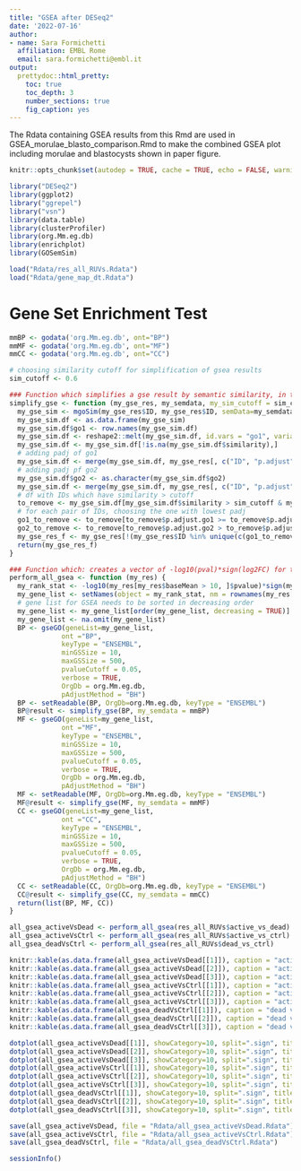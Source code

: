 ```yaml
---
title: "GSEA after DESeq2"
date: '2022-07-16'
author: 
- name: Sara Formichetti
  affiliation: EMBL Rome
  email: sara.formichetti@embl.it
output:
  prettydoc::html_pretty:
    toc: true
    toc_depth: 3
    number_sections: true
    fig_caption: yes
---
```


The Rdata containing GSEA results from this Rmd are used in GSEA_morulae_blasto_comparison.Rmd to make the combined GSEA plot including morulae and blastocysts shown in paper figure. 

```r

knitr::opts_chunk$set(autodep = TRUE, cache = TRUE, echo = FALSE, warning = FALSE, message = FALSE, results = 'hide', fig.width=12, fig.height=8)

```

```r

library("DESeq2")
library(ggplot2)
library("ggrepel")
library("vsn")
library(data.table)
library(clusterProfiler)
library(org.Mm.eg.db)
library(enrichplot)
library(GOSemSim)

```

```r

load("Rdata/res_all_RUVs.Rdata")
load("Rdata/gene_map_dt.Rdata")

```

# Gene Set Enrichment Test

```r

mmBP <- godata('org.Mm.eg.db', ont="BP")
mmMF <- godata('org.Mm.eg.db', ont="MF")
mmCC <- godata('org.Mm.eg.db', ont="CC")

```

```r

# choosing similarity cutoff for simplification of gsea results
sim_cutoff <- 0.6

### Function which simplifies a gse result by semantic similarity, in the same way it is done by the clusterProfiler::simplify function (which however only takes gseGO results) 
simplify_gse <- function (my_gse_res, my_semdata, my_sim_cutoff = sim_cutoff) {
  my_gse_sim <- mgoSim(my_gse_res$ID, my_gse_res$ID, semData=my_semdata, measure="Wang", combine=NULL)
  my_gse_sim.df <- as.data.frame(my_gse_sim)
  my_gse_sim.df$go1 <- row.names(my_gse_sim.df)
  my_gse_sim.df <- reshape2::melt(my_gse_sim.df, id.vars = "go1", variable.name = "go2", value.name = "similarity")
  my_gse_sim.df <- my_gse_sim.df[!is.na(my_gse_sim.df$similarity),]
  # adding padj of go1
  my_gse_sim.df <- merge(my_gse_sim.df, my_gse_res[, c("ID", "p.adjust")], by.x="go1", by.y="ID")
  # adding padj pf go2
  my_gse_sim.df$go2 <- as.character(my_gse_sim.df$go2)
  my_gse_sim.df <- merge(my_gse_sim.df, my_gse_res[, c("ID", "p.adjust")], by.x="go2", by.y="ID", suffixes = c(".go1", ".go2"))
  # df with IDs which have similarity > cutoff
  to_remove <- my_gse_sim.df[my_gse_sim.df$similarity > sim_cutoff & my_gse_sim.df$similarity != 1, ]
  # for each pair of IDs, choosing the one with lowest padj  
  go1_to_remove <- to_remove[to_remove$p.adjust.go1 >= to_remove$p.adjust.go2, "go1"]
  go2_to_remove <- to_remove[to_remove$p.adjust.go2 > to_remove$p.adjust.go1, "go2"]
  my_gse_res_f <- my_gse_res[!(my_gse_res$ID %in% unique(c(go1_to_remove, go2_to_remove))), ]
  return(my_gse_res_f)
}

### Function which: creates a vector of -log10(pval)*sign(log2FC) for the DESeq result of a specific comparison, sorted in decreasing order and named with gene ids; uses this vector for Gene Set Enrichment Analsysis using package clusterProfiler; simplify the result by semantic similarity
perform_all_gsea <- function (my_res) {
  my_rank_stat <- -log10(my_res[my_res$baseMean > 10, ]$pvalue)*sign(my_res[my_res$baseMean > 10, ]$log2FoldChange)
  my_gene_list <- setNames(object = my_rank_stat, nm = rownames(my_res[my_res$baseMean > 10, ]))
  # gene list for GSEA needs to be sorted in decreasing order
  my_gene_list <- my_gene_list[order(my_gene_list, decreasing = TRUE)]
  my_gene_list <- na.omit(my_gene_list)
  BP <- gseGO(geneList=my_gene_list, 
             ont ="BP", 
             keyType = "ENSEMBL", 
             minGSSize = 10, 
             maxGSSize = 500, 
             pvalueCutoff = 0.05, 
             verbose = TRUE, 
             OrgDb = org.Mm.eg.db, 
             pAdjustMethod = "BH")
  BP <- setReadable(BP, OrgDb=org.Mm.eg.db, keyType = "ENSEMBL")
  BP@result <- simplify_gse(BP, my_semdata = mmBP)
  MF <- gseGO(geneList=my_gene_list, 
             ont ="MF", 
             keyType = "ENSEMBL", 
             minGSSize = 10, 
             maxGSSize = 500, 
             pvalueCutoff = 0.05, 
             verbose = TRUE, 
             OrgDb = org.Mm.eg.db, 
             pAdjustMethod = "BH")
  MF <- setReadable(MF, OrgDb=org.Mm.eg.db, keyType = "ENSEMBL")
  MF@result <- simplify_gse(MF, my_semdata = mmMF)
  CC <- gseGO(geneList=my_gene_list, 
             ont ="CC", 
             keyType = "ENSEMBL", 
             minGSSize = 10, 
             maxGSSize = 500, 
             pvalueCutoff = 0.05, 
             verbose = TRUE, 
             OrgDb = org.Mm.eg.db, 
             pAdjustMethod = "BH")
  CC <- setReadable(CC, OrgDb=org.Mm.eg.db, keyType = "ENSEMBL")
  CC@result <- simplify_gse(CC, my_semdata = mmCC)
  return(list(BP, MF, CC))
}

all_gsea_activeVsDead <- perform_all_gsea(res_all_RUVs$active_vs_dead)
all_gsea_activeVsCtrl <- perform_all_gsea(res_all_RUVs$active_vs_ctrl)
all_gsea_deadVsCtrl <- perform_all_gsea(res_all_RUVs$dead_vs_ctrl)

```

```r

knitr::kable(as.data.frame(all_gsea_activeVsDead[[1]]), caption = "active vs dead - Biological Process GO")
knitr::kable(as.data.frame(all_gsea_activeVsDead[[2]]), caption = "active vs dead - Molecular Function GO")
knitr::kable(as.data.frame(all_gsea_activeVsDead[[3]]), caption = "active vs dead - Cellular Component GO")
knitr::kable(as.data.frame(all_gsea_activeVsCtrl[[1]]), caption = "active vs ctrl - Biological Process GO")
knitr::kable(as.data.frame(all_gsea_activeVsCtrl[[2]]), caption = "active vs ctrl - Molecular Function GO")
knitr::kable(as.data.frame(all_gsea_activeVsCtrl[[3]]), caption = "active vs ctrl - Cellular Component GO")
knitr::kable(as.data.frame(all_gsea_deadVsCtrl[[1]]), caption = "dead vs ctrl - Biological Process GO")
knitr::kable(as.data.frame(all_gsea_deadVsCtrl[[2]]), caption = "dead vs ctrl - Molecular Function GO")
knitr::kable(as.data.frame(all_gsea_deadVsCtrl[[3]]), caption = "dead vs ctrl - Cellular Component GO")

```

```r

dotplot(all_gsea_activeVsDead[[1]], showCategory=10, split=".sign", title = "active vs dead - BP GO", font.size = 10) + facet_grid(.~.sign)
dotplot(all_gsea_activeVsDead[[2]], showCategory=10, split=".sign", title = "active vs dead - MF GO", font.size = 10) + facet_grid(.~.sign)
dotplot(all_gsea_activeVsDead[[3]], showCategory=10, split=".sign", title = "active vs dead - CC GO", font.size = 10) + facet_grid(.~.sign)
dotplot(all_gsea_activeVsCtrl[[1]], showCategory=10, split=".sign", title = "active vs ctrl - BP GO", font.size = 10) + facet_grid(.~.sign)
dotplot(all_gsea_activeVsCtrl[[2]], showCategory=10, split=".sign", title = "active vs ctrl - MF GO", font.size = 10) + facet_grid(.~.sign)
dotplot(all_gsea_activeVsCtrl[[3]], showCategory=10, split=".sign", title = "active vs ctrl - CC GO", font.size = 10) + facet_grid(.~.sign)
dotplot(all_gsea_deadVsCtrl[[1]], showCategory=10, split=".sign", title = "dead vs ctrl - BP GO", font.size = 10) + facet_grid(.~.sign)
dotplot(all_gsea_deadVsCtrl[[2]], showCategory=10, split=".sign", title = "dead vs ctrl - MF GO", font.size = 10) + facet_grid(.~.sign)
dotplot(all_gsea_deadVsCtrl[[3]], showCategory=10, split=".sign", title = "dead vs ctrl - CC GO", font.size = 10) + facet_grid(.~.sign)

```

```r

save(all_gsea_activeVsDead, file = "Rdata/all_gsea_activeVsDead.Rdata")
save(all_gsea_activeVsCtrl, file = "Rdata/all_gsea_activeVsCtrl.Rdata")
save(all_gsea_deadVsCtrl, file = "Rdata/all_gsea_deadVsCtrl.Rdata")

```

```r

sessionInfo()

```